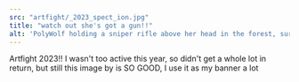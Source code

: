 ```yaml
---
src: "artfight/_2023_spect_ion.jpg"
title: "watch out she's got a gun!!"
alt: 'PolyWolf holding a sniper rifle above her head in the forest, surrounded by the text "WOLF ON THE HUNT"'
---
```


Artfight 2023!! I wasn't too active this year, so didn't get a whole lot in return, but still this image by <TwitterLink username="spect_ion" /> is SO GOOD, I use it as my banner a lot
